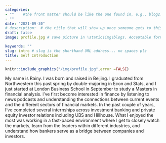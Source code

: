 ```yaml
---
categories:  
- ""    #the front matter should be like the one found in, e.g., blog2.md. It cannot be like the normal Rmd we used
- ""
date: "2021-09-30"
# description:  # the title that will show up once someone gets to this page
draft: false
image: profile.jpg # save picture in \static\img\blogs. Acceptable formats= jpg, jpeg, or png . Your iPhone pics wont work

keywords: ""
slug: intro # slug is the shorthand URL address... no spaces plz
title: Self Introduction
---
```



```r
knitr::include_graphics("/img/profile.jpg",error =FALSE)
```

My name is Rainy. I was born and raised in Beijing. I graduated from Northwestern this past spring by double-majoring in Econ and Stats, and I just started at London Business School in September to study a Masters in financial analysis. I’ve first become interested in finance by listening to news podcasts and understanding the connections between current events and the different sectors of financial markets. In the past couple of years, I’ve completed several internships across investment banking and private equity investor relations including UBS and Hillhouse. What I enjoyed the most was working in a fast-paced environment where I get to closely watch the markets, learn from the leaders within different industries, and understand how bankers serve as a bridge between companies and investors.